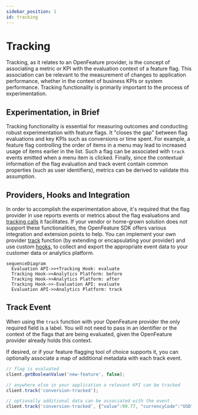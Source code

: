 ```yaml
---
sidebar_position: 1
id: tracking
---
```


# Tracking


Tracking, as it relates to an OpenFeature provider, is the concept of associating a metric or KPI with the evaluation context of a feature flag. 
This association can be relevant to the measurement of changes to application performance, whether in the context of business KPIs or system performance. 
Tracking functionality is primarily important to the process of experimentation.


## Experimentation, in Brief

Tracking functionality is essential for measuring outcomes and conducting robust experimentation with feature flags.
It "closes the gap" between flag evaluations and key KPIs such as conversions or time spent.
For example, a feature flag controlling the order of items in a menu may lead to increased usage of items earlier in the list.
Such a flag can be associated with `track` events emitted when a menu item is clicked.
Finally, since the contextual information of the flag evaluation and track event contain common properties (such as user identifiers), metrics can be derived to validate this assumption.

## Providers, Hooks and Integration

In order to accomplish the experimentation above, it's required that the flag provider in use reports events or metrics about the flag evaluations and [tracking calls](/specification/sections/providers/#27-tracking-support) it facilitates.
If your vendor or home-grown solution does not support these functionalities, the OpenFeature SDK offers various integration and extension points to help.
You can implement your own provider [track](/specification/sections/tracking#61-tracking-api) function (by extending or encapsulating your provider) and use custom [hooks](04-hooks.mdx), to collect and export the appropriate event data to your customer data or analytics platform.

```mermaid
sequenceDiagram
  Evaluation API->>+Tracking Hook: evaluate
  Tracking Hook->>Analytics Platform: before
  Tracking Hook->>Analytics Platform: after
  Tracking Hook->>-Evaluation API: evaluate
  Evaluation API->>Analytics Platform: track
```

## Track Event
When using the `track` function with your OpenFeature provider the only required field is a label. 
You will not need to pass in an identifier or the context of the flags that are being evaluated, given the OpenFeature provider already holds this context. 

If desired, or if your feature flagging tool of choice supports it, you can optionally associate a map of additional metadata with each track event.


<Tabs groupId="code">
<TabItem value="js" label="TypeScript">

```ts
// flag is evaluated
client.getBooleanValue('new-feature', false);

// anywhere else in your application a relevant KPI can be tracked
client.track('conversion-tracked');

// optionally additional data can be associated with the event
client.track('conversion-tracked', {"value":99.77, "currencyCode":"USD"});
```

</TabItem>
</Tabs>